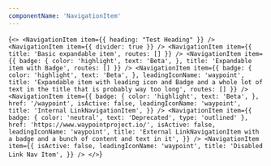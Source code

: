 ```yaml
---
componentName: 'NavigationItem'
---
```


<LiveComponent>{`
<>
  <NavigationItem
    item={{
      heading: "Test Heading"
    }}
  />
  <NavigationItem
    item={{
      divider: true
    }}
  />
  <NavigationItem
    item={{
      title: 'Basic expandable item',
      routes: []
    }}
  />
  <NavigationItem
    item={{
      badge: {
        color: 'highlight',
        text: 'Beta',
      },
      title: 'Expandable item with Badge',
      routes: []
    }}
  />
  <NavigationItem
    item={{
      badge: {
        color: 'highlight',
        text: 'Beta',
      },
      leadingIconName: 'waypoint',
      title: 'Expandable item with leading icon and Badge and a whole lot of text in the title that is probably way too long',
      routes: []
    }}
  />
  <NavigationItem
    item={{
      badge: {
        color: 'highlight',
        text: 'Beta',
      },
      href: '/waypoint',
      isActive: false,
      leadingIconName: 'waypoint',
      title: 'Internal LinkNavigationItem',
    }}
  />
  <NavigationItem
    item={{
      badge: {
        color: 'neutral',
        text: 'Deprecated',
        type: 'outlined'
      },
      href: 'https://www.waypointproject.io/',
      isActive: false,
      leadingIconName: 'waypoint',
      title: 'External LinkNavigationItem with a badge and a bunch of content and text in it',
    }}
  />
  <NavigationItem
    item={{
      isActive: false,
      leadingIconName: 'waypoint',
      title: 'Disabled Link Nav Item',
    }}
  />
</>
`}</LiveComponent>
